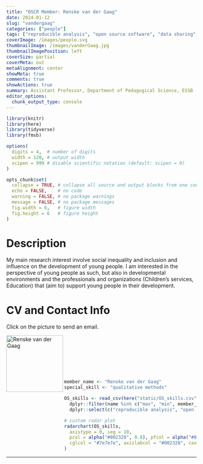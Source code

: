 ```yaml
---
title: "OSCR Member: Renske van der Gaag"
date: 2024-01-12
slug: "vandergaag"
categories: ["people"]
tags: ["reproducible analysis", "open source software", "data sharing", "qualitative methods", "school-essb"] # top 3 categories + unique + school
coverImage: /images/people.svg
thumbnailImage: /images/vanderGaag.jpg
thumbnailImagePosition: left
coverSize: partial
coverMeta: out
metaAlignment: center
showMeta: true
comments: true
showActions: true
summary: Assistant Professor, Department of Pedagogical Science, ESSB  
editor_options: 
  chunk_output_type: console
---
```


```r

library(knitr)
library(here)
library(tidyverse)
library(fmsb)

options(
  digits = 4,  # number of digits
  width = 120, # output width
  scipen = 999 # disable scientific notation (default: scipen = 0)
)

opts_chunk$set(
  collapse = TRUE, # collapse all source and output blocks from one code chunk into a single block
  echo = FALSE,    # no code
  warning = FALSE, # no package warnings
  message = FALSE, # no package messages
  fig.width = 6,   # figure width
  fig.height = 6   # figure height
)

```

# Description

My main research interest involve social inequality and inclusion and influence on the development of young people. I am interested in the perspective of young people as such, but also in developmental environments and the professionals and organizations (Children's services, Education) that (aim to) support young people in their development.

# CV and Contact Info

Click on the picture to send an email.

<!-- EMAIL -->
<p>
  <a href="mailto:r.s.vandergaag@essb.eur.nl">
  <img border="0" alt="Renske van der Gaag" src="/images/vanderGaag.jpg" width="150" height="150" align="left">
  </a>
</p>

<BR><BR><BR><BR><BR><BR>

<!-- # Expertise -->

```r

member_name <- "Renske van der Gaag"
special_skill <- "qualitative methods"

OS_skills <- read_csv(here("static/OS_skills.csv")) %>%
  dplyr::filter(name %in% c("max", "min", member_name)) %>%
  dplyr::select(c("reproducible analysis", "open source software", "data sharing", "data management", all_of(special_skill), "open access", "preregistration"))

# custom radar plot
radarchart(OS_skills,
  axistype = 0, seg = 10,
  pcol = alpha("#002328", 0.8), pfcol = alpha("#00B969", 0.6), plwd = 4, centerzero = TRUE, # polygon
  cglcol = "#7e7e7e", axislabcol = "#002328", caxislabels = seq(0, 10, 2), cglwd = 0.8 # grid
)

```

***


